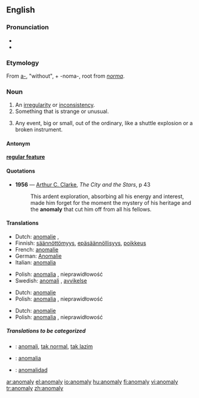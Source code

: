 ==English==

===Pronunciation===
* {{IPA|/əˈnɒm.ə.li/}}
* {{SAMPA|1=/@"nQm=@=li/}} <!--the 1= is needed due to the = signs in the argument-->

===Etymology===
From {{L.}} [[a-]], "without", + -noma-, root from ''[[norma]]''.

===Noun===
{{en-noun}}

# An [[irregularity]] or [[inconsistency]].
# Something that is strange or unusual.
# {{context|NASAspeak}} Any event, big or small, out of the ordinary, like a shuttle explosion or a broken instrument.

====Antonym====
'''[[regular feature]]'''

====Quotations====
*'''1956''' — [[w:Arthur C. Clarke|Arthur C. Clarke]], ''The City and the Stars'', p 43
*: This ardent exploration, absorbing all his energy and interest, made him forget for the moment the mystery of his heritage and the '''anomaly''' that cut him off from all his fellows.

====Translations====
{{top|an irregularity or inconsistency}}
*Dutch: [[anomalie#Dutch|anomalie]] {{f}}, {{t|nl|onregelmatigheid|f}}
*Finnish: [[säännöttömyys]], [[epäsäännöllisyys]], [[poikkeus]]
*French: [[anomalie#French|anomalie]] {{f}}
*German: [[Anomalie]] {{f}}
*Italian: [[anomalia#Italian|anomalia]] {{f}}
{{mid}}
*Polish: [[anomalia]] {{f}}, nieprawidłowość {{f}}
*Swedish: [[anomali]] {{c}}, [[avvikelse]] {{c}}
{{bottom}}

{{top|something that is strange or unusual}}
*Dutch: [[anomalie#Dutch|anomalie]] {{f}}
*Polish: [[anomalia]] {{f}}, nieprawidłowość {{f}}
{{mid}}
{{bottom}}

{{top|any event, big or small, out of the ordinary}}
*Dutch: [[anomalie#Dutch|anomalie]] {{f}}
*Polish: [[anomalia]] {{f}}, nieprawidłowość {{f}}
{{mid}}
{{bottom}}

=====Translations to be categorized=====
{{checktrans}}
{{top}}
*{{ttbc|Indonesian}}: [[anomali]], [[tak normal]], [[tak lazim]]
{{mid}}
*{{ttbc|Polish}}: [[anomalia#Polish|anomalia]] {{f}}
*{{ttbc|Spanish}}: [[anomalidad]]
{{bottom}}

[[ar:anomaly]]
[[el:anomaly]]
[[io:anomaly]]
[[hu:anomaly]]
[[fi:anomaly]]
[[vi:anomaly]]
[[tr:anomaly]]
[[zh:anomaly]]